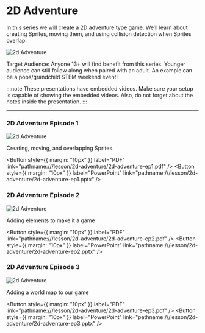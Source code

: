 # 2D Adventure

In this series we will create a 2D adventure type game. We’ll learn about creating Sprites, moving them, and using collision detection when Sprites overlap.

![2d Adventure](pathname:///img/res/arcade/2d-adventure.gif)

Target Audience: Anyone 13+ will find benefit from this series. Younger audience can still follow along when paired with an adult. An example can be a pops/grandchild STEM weekend event!

:::note
These presentations have embedded videos. Make sure your setup is capable of showing the embedded videos. Also, do not forget about the notes inside the presentation.
:::

---

### 2D Adventure Episode 1

![2d Adventure](pathname:///img/res/arcade/2d_2.jpg)

Creating, moving, and overlapping Sprites.

<Button
  style={{ margin: "10px" }}
  label="PDF"
  link="pathname:///lesson/2d-adventure/2d-adventure-ep1.pdf"
/>
<Button
  style={{ margin: "10px" }}
  label="PowerPoint"
  link="pathname:///lesson/2d-adventure/2d-adventure-ep1.pptx"
/>


### 2D Adventure Episode 2

![2d Adventure](pathname:///img/res/arcade/2d_3.jpg)

Adding elements to make it a game

<Button
  style={{ margin: "10px" }}
  label="PDF"
  link="pathname:///lesson/2d-adventure/2d-adventure-ep2.pdf"
/>
<Button
  style={{ margin: "10px" }}
  label="PowerPoint"
  link="pathname:///lesson/2d-adventure/2d-adventure-ep2.pptx"
/>


### 2D Adventure Episode 3

![2d Adventure](pathname:///img/res/arcade/2d_4.jpg)

Adding a world map to our game

<Button
  style={{ margin: "10px" }}
  label="PDF"
  link="pathname:///lesson/2d-adventure/2d-adventure-ep3.pdf"
/>
<Button
  style={{ margin: "10px" }}
  label="PowerPoint"
  link="pathname:///lesson/2d-adventure/2d-adventure-ep3.pptx"
/>

